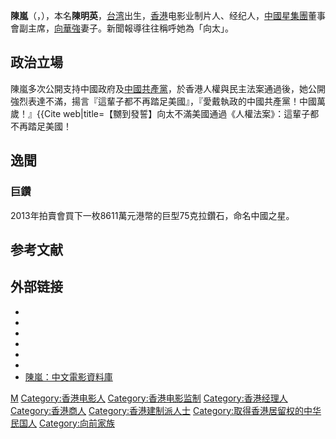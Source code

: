{{Other uses|陈岚 (作家)|other=中国内地同名作家}}{{藝人
| 姓名 = 陳嵐<br />Tiffany Chen
| 本名 = 陳明英
| 英文名 = Tiffany Chen
| 羅馬拼音 = Chen Ming-Yin
| 暱稱 = 向太
| 其他藝名 = 
| 類型 = 幕后
| 职业 = 电影制片人<br>经纪人<br>投资家
| 國籍 = {{ROC}}
| 永久居留權 = {{HKG}}
| 出生日期 = {{Birth_date_and_age|1959|1|15}}
| 出生地點 = {{TWN}}
| 籍貫 = 
| 語言 = 
| 教育程度 = 
| 经纪公司 = [[中國星集團|中國星集團]]
| 父母 = 
| 配偶 = {{marriage|[[向華強|向華強]]|1980}}
| 兒女 = 2子，包括：[[向佐|向佐]]
| 相关团体 = [[李连杰|壹基金]]
| imdb = 0151131
}}
'''陳嵐'''（{{lang-en|Tiffany Chen}}，{{bd|1959年|1月15日|catIdx=C陳}}），本名'''陳明英'''，[[台湾|台湾]]出生，[[香港|香港]]电影业制片人、经纪人，[[中國星集團|中國星集團]]董事會副主席，[[向華強|向華強]]妻子。新聞報導往往稱呼她為「向太」。

== 政治立場 ==
陳嵐多次公開支持中國政府及[[中國共產黨|中國共產黨]]，於香港人權與民主法案通過後，她公開強烈表達不滿，揚言『這輩子都不再踏足美國』，『愛戴執政的中國共產黨！中國萬歲！』<ref>{{Cite web|title=【嬲到發誓】向太不滿美國通過《人權法案》：這輩子都不再踏足美國！

==逸聞==
=== 巨鑽 ===
2013年拍賣會買下一枚8611萬元港幣的巨型75克拉鑽石，命名中國之星。

== 参考文献 ==
{{Reflist|2}}

== 外部链接 ==
* {{Sinaweibo|5231788809|向太Tiffany陳嵐}}
* {{imdb name|0151131}}
* {{Amg name|221593}}
* {{hkmdb name|13175}}
* {{douban people|1394318}}
* {{Mtime people|1204688}}
* [http://www.dianying.com/ft/person/ChenLan 陳嵐：中文電影資料庫]

[[Category:陈姓|M]]
[[Category:香港电影人|Category:香港电影人]]
[[Category:香港电影监制|Category:香港电影监制]]
[[Category:香港经理人|Category:香港经理人]]
[[Category:香港商人|Category:香港商人]]
[[Category:香港建制派人士|Category:香港建制派人士]]
[[Category:取得香港居留权的中华民国人|Category:取得香港居留权的中华民国人]]
[[Category:向前家族|Category:向前家族]]